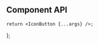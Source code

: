 


<Meta component={IconButton} title="Components/IconButton" />

<Title>Icon Button</Title>

## Component API

<ArgsTable of={IconButton} />

    return <IconButton {...args} />;
};

<Canvas hidden>
    <Story
        name="Default"
        args={{
            size: 'standard',
            iconGlyph: 'mattermost',
        }}
        argTypes={{
            size: {
                control: {
                    type: 'select',
                    options: ICON_BUTTON_SIZES,
                },
            },
            iconGlyph: {
                control: {
                    type: 'select',
                    options: ICON_GLYPHS,
                },
            },
        }}
    >
        {Template.bind({})}
    </Story>
</Canvas>
